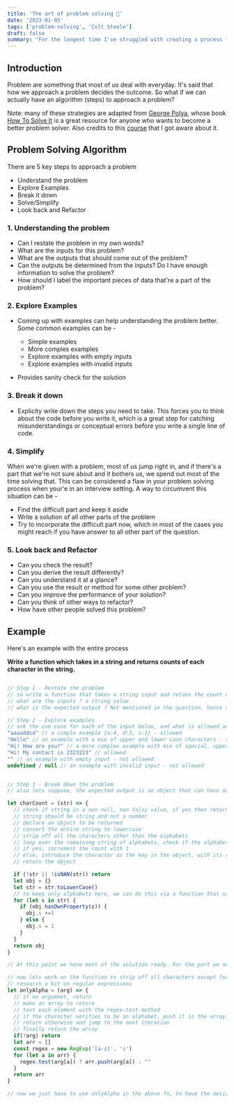 ```yaml
---
title: 'The art of problem solving 🎉'
date: '2023-01-05'
tags: ['problem-solving', 'Colt Steele']
draft: false
summary: "For the longest time I've struggled with creating a process for my problem solving, but the process of problem solving that I am about to mention can actually help a lot of people, wanting to be good at it."
---
```


## Introduction

Problem are something that most of us deal with everyday. It's said that how we approach a problem decides the outcome. So what if we can actually have an algorithm (steps) to approach a problem?

Note: many of these strategies are adapted from [George Polya](https://en.wikipedia.org/wiki/George_P%C3%B3lya), whose book [How To Solve It](https://en.wikipedia.org/wiki/How_to_Solve_It) is a great resource for anyone who wants to become a better problem solver. Also credits to this [course](https://clevertap.udemy.com/course/js-algorithms-and-data-structures-masterclass) that I got aware about it.

## Problem Solving Algorithm

There are 5 key steps to approach a problem

- Understand the problem
- Explore Examples
- Break it down
- Solve/Simplify
- Look back and Refactor

### 1. Understanding the problem

- Can I restate the problem in my own words?
- What are the inputs for this problem?
- What are the outputs that should come out of the problem?
- Can the outputs be determined from the inputs? Do I have enough information to solve the problem?
- How should I label the important pieces of data that're a part of the problem?

### 2. Explore Examples

- Coming up with examples can help understanding the problem better. Some common examples can be -

  - Simple examples
  - More comples examples
  - Explore examples with empty inputs
  - Explore examples with invalid inputs

- Provides sanity check for the solution

### 3. Break it down

- Explicity write down the steps you need to take. This forces you to think about the code before you write it, which is a great step for catching misunderstandings or conceptual errors before you write a single line of code.

### 4. Simplify

When we're given with a problem, most of us jump right in, and if there's a part that we're not sure about and it bothers us, we spend out most of the time solving that.
This can be considered a flaw in your problem solving process when your'e in an interview setting. A way to circumvent this situation can be -

- Find the difficult part and keep it aside
- Write a solution of all other parts of the problem
- Try to incorporate the difficult part now, which in most of the cases you might reach if you have answer to all other part of the question.

### 5. Look back and Refactor

- Can you check the result?
- Can you derive the result differently?
- Can you understand it at a glance?
- Can you use the result or method for some other problem?
- Can you improve the performance of your solution?
- Can you think of other ways to refactor?
- How have other people solved this problem?

## Example

Here's an example with the entire process

**Write a function which takes in a string and returns counts of each character in the string.**

```js:example.js

// Step 1 - Restate the problem
// so write a function that takes a string input and retuns the count of each character(s) that are there in that string
// what are the inputs ? a string value
// what is the expected output ? Not mentioned in the question, hence ask the question from the concerned person.

// Step 2 - Explore examples
// ask the use case for each of the input below, and what is allowed and what is not
"aaaaddsd" // a simple example {a:4, d:3, s:1} - allowed
"Hello" // an example with a mix of upper and lower case characters - allowed
"Hi! How are you?" // a more complex example with mix of special, upper and lowecase characters - allowed
"Hi! My contact is 2323223" // allowed
"" // an example with empty input - not allowed
undefined / null // an example with invalid input - not allowed


// Step 3 - Break down the problem
// also lets suppose, the expected output is an object that can have only alphabets, all lowercase

let charCount = (str) => {
  // check if string in a non null, non falsy value, if yes then return here
  // string should be string and not a number
  // declare an object to be returned
  // convert the entire string to lowercase
  // strip off all the characters other than the alphabets
  // loop over the remaining string of alphabets, check if the alphabet exisits in the object
  // if yes, increment the count with 1
  // else, introduce the character as the key in the object, with its value as 1 like {a : 1}
  // return the object

  if (!str || !isNAN(str)) return
  let obj = {}
  let str = str.toLowerCase()
  // to keep only alphabets here, we can do this via a function that uses some kind of regex, but not superconfident about it, so left it for now and focus on other part of our solution
  for (let s in str) {
    if (obj.hasOwnProperty(s)) {
      obj.s +=1
    } else {
      obj.s = 1
    }
  }
  return obj
}

// At this point we have most of the solution ready. For the part we need help, like developing a regex, we can always have a look at the documentation

// now lets work on the function to strip off all characters except for alphabets
// research a bit on regular expressions
let onlyAlpha = (arg) => {
  // if no argumnet, return
  // make an array to return
  // test each element with the regex.test method
  // if the character verifies to be an alphabet, push it in the array
  // return otherwise and jump to the next iteration
  // finally return the array
  if(!arg) return
  let arr = []
  const regex = new RegExp('[a-z]', 'i')
  for (let a in arr) {
    regex.test(arg[a]) ? arr.push(arg[a]) : ""
  }
  return arr
}

// now we just have to use onlyAlpha in the above fn, to have the desired o/p


```
